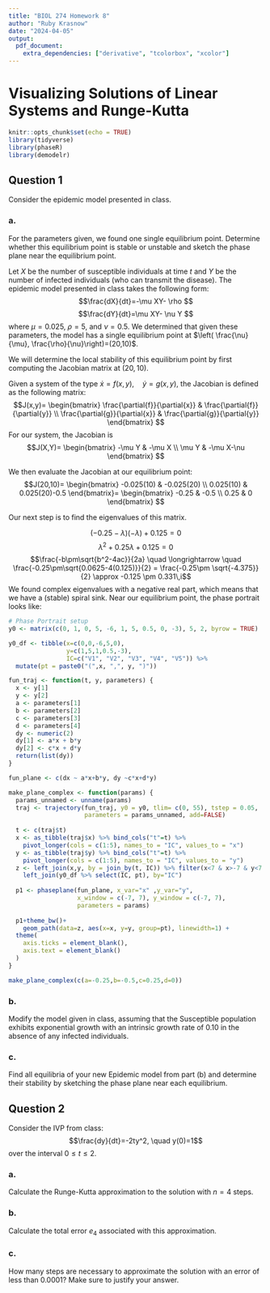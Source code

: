 ```yaml
---
title: "BIOL 274 Homework 8"
author: "Ruby Krasnow"
date: "2024-04-05"
output:
  pdf_document:
    extra_dependencies: ["derivative", "tcolorbox", "xcolor"]
---
```

# Visualizing Solutions of Linear Systems and Runge-Kutta

```r
knitr::opts_chunk$set(echo = TRUE)
library(tidyverse)
library(phaseR)
library(demodelr)
```


## Question 1  
Consider the epidemic model presented in class.

### a.  
For the parameters given, we found one single equilibrium point. Determine whether this equilibrium point is stable or unstable and sketch the phase plane near the equilibrium point.


Let $X$ be the number of susceptible individuals at time $t$ and $Y$ be the number of infected individuals (who can transmit the disease). The epidemic model presented in class takes the following form:
$$\frac{dX}{dt}=-\mu XY- \rho $$
$$\frac{dY}{dt}=\mu XY- \nu Y $$
where $\mu=0.025,\; \rho=5,$ and $\nu =0.5$. We determined that given these parameters, the model has a single equilibrium point at $\left( \frac{\nu}{\mu}, \frac{\rho}{\nu}\right)=(20,10)$.


We will determine the local stability of this equilibrium point by first computing the Jacobian matrix at $(20,10)$.

Given a system of the type $\dot{x}=f(x,y), \quad \dot{y}=g(x,y)$, the Jacobian is defined as the following matrix:
$$J(x,y)= \begin{bmatrix} 
    \frac{\partial{f}}{\partial{x}} &  \frac{\partial{f}}{\partial{y}} \\
    \frac{\partial{g}}{\partial{x}} & \frac{\partial{g}}{\partial{y}} \end{bmatrix} $$
For our system, the Jacobian is
$$J(X,Y)= \begin{bmatrix} 
    -\mu Y &  -\mu X \\
    \mu Y & -\mu X-\nu \end{bmatrix} $$

We then evaluate the Jacobian at our equilibrium point:
$$J(20,10)= \begin{bmatrix} 
    -0.025(10) &  -0.025(20) \\
    0.025(10) & 0.025(20)-0.5 \end{bmatrix}= \begin{bmatrix} 
    -0.25 &  -0.5 \\
    0.25 & 0 \end{bmatrix} $$
    
Our next step is to find the eigenvalues of this matrix.
\begin{equation*}
\det{\begin{bmatrix} 
    -0.25-\lambda & -0.5 \\
    0.25 & 0-\lambda \end{bmatrix}}=0 \\
\end{equation*}

$$ \left(-0.25-\lambda\right) \left(-\lambda\right)+0.125=0 $$
$$ \lambda^2+0.25\lambda +0.125=0 $$
$$\frac{-b\pm\sqrt{b^2-4ac}}{2a} \quad \longrightarrow \quad \frac{-0.25\pm\sqrt{0.0625-4(0.125)}}{2} = \frac{-0.25\pm \sqrt{-4.375}}{2} \approx -0.125 \pm 0.331\,i$$
We found complex eigenvalues with a negative real part, which means that we have a (stable) spiral sink. Near our equilibrium point, the phase portrait looks like:

```r
# Phase Portrait setup
y0 <- matrix(c(0, 1, 0, 5, -6, 1, 5, 0.5, 0, -3), 5, 2, byrow = TRUE)

y0_df <- tibble(x=c(0,0,-6,5,0), 
                y=c(1,5,1,0.5,-3),
                IC=c("V1", "V2", "V3", "V4", "V5")) %>% 
  mutate(pt = paste0("(",x, ",", y, ")"))

fun_traj <- function(t, y, parameters) {
  x <- y[1]
  y <- y[2]
  a <- parameters[1]
  b <- parameters[2]
  c <- parameters[3]
  d <- parameters[4]
  dy <- numeric(2)
  dy[1] <- a*x + b*y
  dy[2] <- c*x + d*y  
  return(list(dy))
}

fun_plane <- c(dx ~ a*x+b*y, dy ~c*x+d*y)

make_plane_complex <- function(params) {
  params_unnamed <- unname(params)
  traj <- trajectory(fun_traj, y0 = y0, tlim= c(0, 55), tstep = 0.05,
                     parameters = params_unnamed, add=FALSE)
  
  t <- c(traj$t)
  x <- as_tibble(traj$x) %>% bind_cols("t"=t) %>% 
    pivot_longer(cols = c(1:5), names_to = "IC", values_to = "x")
  y <- as_tibble(traj$y) %>% bind_cols("t"=t) %>% 
    pivot_longer(cols = c(1:5), names_to = "IC", values_to = "y")
  z <- left_join(x,y, by = join_by(t, IC)) %>% filter(x<7 & x>-7 & y<7 & y>-7) %>% 
    left_join(y0_df %>% select(IC, pt), by="IC")
  
  p1 <- phaseplane(fun_plane, x_var="x" ,y_var="y",
                   x_window = c(-7, 7), y_window = c(-7, 7),
                   parameters = params)
  
  p1+theme_bw()+
    geom_path(data=z, aes(x=x, y=y, group=pt), linewidth=1) +
  theme(
    axis.ticks = element_blank(),
    axis.text = element_blank()
  )
}
```

```r
make_plane_complex(c(a=-0.25,b=-0.5,c=0.25,d=0))
```
    
    
    
### b.   
Modify the model given in class, assuming that the Susceptible population exhibits exponential growth with an intrinsic growth rate of 0.10 in the absence of any infected individuals.

### c.  
Find all equilibria of your new Epidemic model from part (b) and determine their stability by sketching the phase plane near each equilibrium.


## Question 2   
Consider the IVP from class: $$\frac{dy}{dt}=-2ty^2, \quad y(0)=1$$ over the interval $0 \leq t \leq 2$.

### a.  
Calculate the Runge-Kutta approximation to the solution with $n=4$ steps.


### b.  
Calculate the total error $e_4$ associated with this approximation.


### c.  
How many steps are necessary to approximate the solution with an error of less than
0.0001? Make sure to justify your answer.